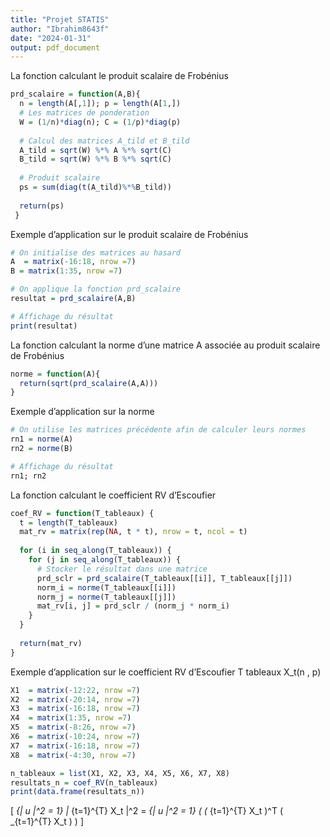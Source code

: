 ```yaml
---
title: "Projet STATIS"
author: "Ibrahim8643f"
date: "2024-01-31"
output: pdf_document
---
```


La fonction calculant le produit scalaire de Frobénius 
```r
prd_scalaire = function(A,B){
  n = length(A[,1]); p = length(A[1,])
  # Les matrices de ponderation
  W = (1/n)*diag(n); C = (1/p)*diag(p)
  
  # Calcul des matrices A_tild et B_tild
  A_tild = sqrt(W) %*% A %*% sqrt(C)
  B_tild = sqrt(W) %*% B %*% sqrt(C)
  
  # Produit scalaire
  ps = sum(diag(t(A_tild)%*%B_tild))
  
  return(ps)
 }
```

Exemple d'application sur le produit scalaire de Frobénius
```r
# On initialise des matrices au hasard
A  = matrix(-16:18, nrow =7)
B = matrix(1:35, nrow =7)

# On applique la fonction prd_scalaire
resultat = prd_scalaire(A,B)

# Affichage du résultat
print(resultat)
```

La fonction calculant la norme d'une matrice A associée au produit scalaire de Frobénius 
```r
norme = function(A){
  return(sqrt(prd_scalaire(A,A)))
}
```

Exemple d'application sur la norme
```r
# On utilise les matrices précédente afin de calculer leurs normes
rn1 = norme(A)
rn2 = norme(B)

# Affichage du résultat
rn1; rn2
```

La fonction calculant le coefficient RV d'Escoufier                  
```r
coef_RV = function(T_tableaux) {
  t = length(T_tableaux)
  mat_rv = matrix(rep(NA, t * t), nrow = t, ncol = t)
  
  for (i in seq_along(T_tableaux)) {
    for (j in seq_along(T_tableaux)) {
      # Stocker le résultat dans une matrice
      prd_sclr = prd_scalaire(T_tableaux[[i]], T_tableaux[[j]])
      norm_i = norme(T_tableaux[[i]])
      norm_j = norme(T_tableaux[[j]])
      mat_rv[i, j] = prd_sclr / (norm_j * norm_i)
    }
  }
  
  return(mat_rv)
}

```


Exemple d'application sur le coefficient RV d'Escoufier T tableaux X_t(n , p) 
```r
X1  = matrix(-12:22, nrow =7)
X2  = matrix(-20:14, nrow =7)
X3  = matrix(-16:18, nrow =7)
X4  = matrix(1:35, nrow =7)
X5  = matrix(-8:26, nrow =7)
X6  = matrix(-10:24, nrow =7)
X7  = matrix(-16:18, nrow =7)
X8  = matrix(-4:30, nrow =7)

n_tableaux = list(X1, X2, X3, X4, X5, X6, X7, X8)
resultats_n = coef_RV(n_tableaux)
print(data.frame(resultats_n))
```

\[
\max_{\| u \|^2 = 1} \left\| \sum_{t=1}^{T} \frac{u_t}{\| X_t \|} X_t \right\|^2 = \max_{\| u \|^2 = 1} \mathrm{tr}\left( \left( \sum_{t=1}^{T} \frac{u_t}{\| X_t \|} X_t \right)^T \left( \sum_{t=1}^{T} \frac{u_t}{\| X_t \|} X_t \right) \right)
\]











